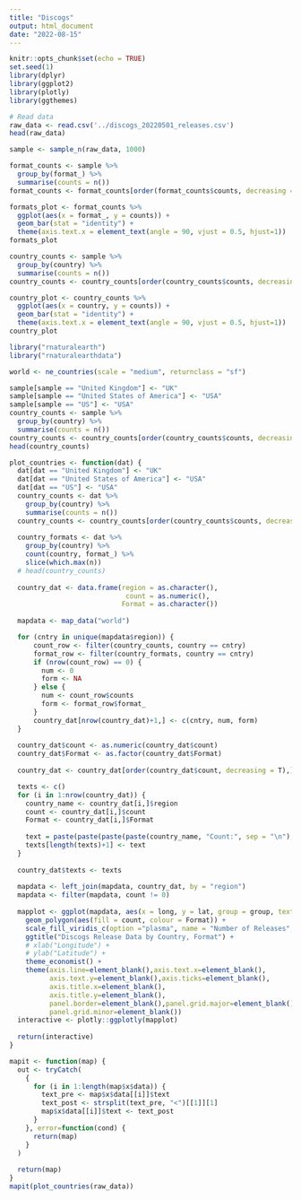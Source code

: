 ```yaml
---
title: "Discogs"
output: html_document
date: "2022-08-15"
---
```


```r
knitr::opts_chunk$set(echo = TRUE)
set.seed(1)
library(dplyr)
library(ggplot2)
library(plotly)
library(ggthemes)
```

```r
# Read data
raw_data <- read.csv('../discogs_20220501_releases.csv')
head(raw_data)
```
```r
sample <- sample_n(raw_data, 1000)
```

```r
format_counts <- sample %>%
  group_by(format_) %>%
  summarise(counts = n())
format_counts <- format_counts[order(format_counts$counts, decreasing = TRUE),]

formats_plot <- format_counts %>%
  ggplot(aes(x = format_, y = counts)) +
  geom_bar(stat = "identity") +
  theme(axis.text.x = element_text(angle = 90, vjust = 0.5, hjust=1))
formats_plot
```

```r
country_counts <- sample %>%
  group_by(country) %>%
  summarise(counts = n())
country_counts <- country_counts[order(country_counts$counts, decreasing = TRUE),]

country_plot <- country_counts %>%
  ggplot(aes(x = country, y = counts)) +
  geom_bar(stat = "identity") +
  theme(axis.text.x = element_text(angle = 90, vjust = 0.5, hjust=1))
country_plot
```


```r
library("rnaturalearth")
library("rnaturalearthdata")

world <- ne_countries(scale = "medium", returnclass = "sf")
```

```r
sample[sample == "United Kingdom"] <- "UK"
sample[sample == "United States of America"] <- "USA"
sample[sample == "US"] <- "USA"
country_counts <- sample %>%
  group_by(country) %>%
  summarise(counts = n())
country_counts <- country_counts[order(country_counts$counts, decreasing = TRUE),]
head(country_counts)
```



```r
plot_countries <- function(dat) {
  dat[dat == "United Kingdom"] <- "UK"
  dat[dat == "United States of America"] <- "USA"
  dat[dat == "US"] <- "USA"
  country_counts <- dat %>%
    group_by(country) %>%
    summarise(counts = n())
  country_counts <- country_counts[order(country_counts$counts, decreasing = TRUE),]
  
  country_formats <- dat %>%
    group_by(country) %>%
    count(country, format_) %>%
    slice(which.max(n))
  # head(country_counts)
  
  country_dat <- data.frame(region = as.character(),
                             count = as.numeric(),
                            Format = as.character())
  
  mapdata <- map_data("world")

  for (cntry in unique(mapdata$region)) {
      count_row <- filter(country_counts, country == cntry)
      format_row <- filter(country_formats, country == cntry)
      if (nrow(count_row) == 0) {
        num <- 0
        form <- NA
      } else {
        num <- count_row$counts
        form <- format_row$format_
      }
      country_dat[nrow(country_dat)+1,] <- c(cntry, num, form)
  }
  
  country_dat$count <- as.numeric(country_dat$count)
  country_dat$Format <- as.factor(country_dat$Format)
  
  country_dat <- country_dat[order(country_dat$count, decreasing = T),]

  texts <- c()
  for (i in 1:nrow(country_dat)) {
    country_name <- country_dat[i,]$region
    count <- country_dat[i,]$count
    Format <- country_dat[i,]$Format
    
    text = paste(paste(paste(paste(country_name, "Count:", sep = "\n"), count, sep = " "), '\nMajor Format:'), Format, sep = ' ')
    texts[length(texts)+1] <- text
  }
  
  country_dat$texts <- texts
  
  mapdata <- left_join(mapdata, country_dat, by = "region")
  mapdata <- filter(mapdata, count != 0)
  
  mapplot <- ggplot(mapdata, aes(x = long, y = lat, group = group, text = texts)) +
    geom_polygon(aes(fill = count, colour = Format)) +
    scale_fill_viridis_c(option ="plasma", name = "Number of Releases", trans = "log", breaks = c(1, 10, 100, 1000, 10000, 100000, 1000000, 10000000)) +
    ggtitle("Discogs Release Data by Country, Format") +
    # xlab("Longitude") +
    # ylab("Latitude") +
    theme_economist() +
    theme(axis.line=element_blank(),axis.text.x=element_blank(),
          axis.text.y=element_blank(),axis.ticks=element_blank(),
          axis.title.x=element_blank(),
          axis.title.y=element_blank(),
          panel.border=element_blank(),panel.grid.major=element_blank(),
          panel.grid.minor=element_blank())
  interactive <- plotly::ggplotly(mapplot)
  
  return(interactive)
}
```

```r
mapit <- function(map) {
  out <- tryCatch(
    {
      for (i in 1:length(map$x$data)) {
        text_pre <- map$x$data[[i]]$text
        text_post <- strsplit(text_pre, "<")[[1]][1]
        map$x$data[[i]]$text <- text_post
      }
    }, error=function(cond) {
      return(map)
    }
  )
  
  return(map)
}
mapit(plot_countries(raw_data))
```

